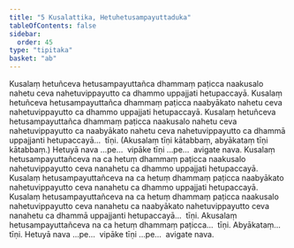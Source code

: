 ```yaml
---
title: "5 Kusalattika, Hetuhetusampayuttaduka"
tableOfContents: false
sidebar:
  order: 45
type: "tipitaka"
basket: "ab"
---
```



<DynamicBreadcrumb />

<Division number="13">

<Paragraph number="36">
Kusalaṃ hetuñceva hetusampayuttañca dhammaṃ paṭicca naakusalo nahetu ceva nahetuvippayutto ca dhammo uppajjati hetupaccayā. Kusalaṃ hetuñceva hetusampayuttañca dhammaṃ paṭicca naabyākato nahetu ceva nahetuvippayutto ca dhammo uppajjati hetupaccayā. Kusalaṃ hetuñceva hetusampayuttañca dhammaṃ paṭicca naakusalo nahetu ceva nahetuvippayutto ca naabyākato nahetu ceva nahetuvippayutto ca dhammā uppajjanti hetupaccayā…  tīṇi.
</Paragraph>

<Paragraph number="37">
(Akusalaṃ tīṇi kātabbaṃ, abyākataṃ tīṇi kātabbaṃ.)
</Paragraph>

<Paragraph number="38">
Hetuyā nava …pe…  vipāke tīṇi …pe…  avigate nava.
</Paragraph>

</Division>
<Division number="14">

<Paragraph number="39">
Kusalaṃ hetusampayuttañceva na ca hetuṃ dhammaṃ paṭicca naakusalo nahetuvippayutto ceva nanahetu ca dhammo uppajjati hetupaccayā. Kusalaṃ hetusampayuttañceva na ca hetuṃ dhammaṃ paṭicca naabyākato nahetuvippayutto ceva nanahetu ca dhammo uppajjati hetupaccayā. Kusalaṃ hetusampayuttañceva na ca hetuṃ dhammaṃ paṭicca naakusalo nahetuvippayutto ceva nanahetu ca naabyākato nahetuvippayutto ceva nanahetu ca dhammā uppajjanti hetupaccayā…  tīṇi.
</Paragraph>

<Paragraph number="40">
Akusalaṃ hetusampayuttañceva na ca hetuṃ dhammaṃ paṭicca…  tīṇi. Abyākataṃ…  tīṇi. Hetuyā nava …pe…  vipāke tīṇi …pe…  avigate nava.
</Paragraph>
</Division>